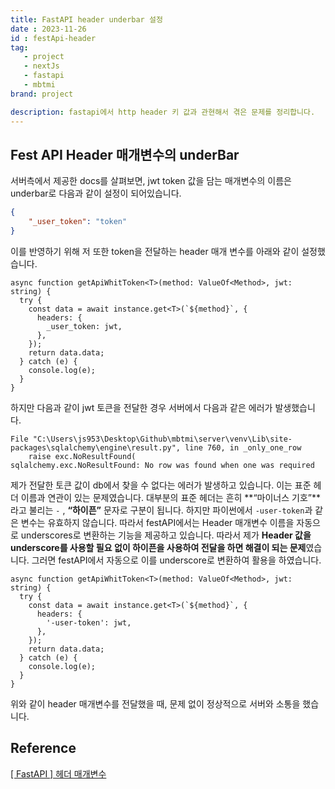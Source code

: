 ```yaml
---
title: FastAPI header underbar 설정
date : 2023-11-26
id : festApi-header
tag: 
   - project
   - nextJs
   - fastapi
   - mbtmi
brand: project

description: fastapi에서 http header 키 값과 관현해서 겪은 문제를 정리합니다.
---
```


## Fest API Header 매개변수의 underBar

서버측에서 제공한 docs를 살펴보면, jwt token 값을 담는 매개변수의 이름은 underbar로 다음과 같이 설정이 되어있습니다. 

```json
{
	"_user_token": "token" 
}
```

이를 반영하기 위해 저 또한 token을 전달하는 header 매개 변수를 아래와 같이 설정했습니다. 

```tsx
async function getApiWhitToken<T>(method: ValueOf<Method>, jwt: string) {
  try {
    const data = await instance.get<T>(`${method}`, {
      headers: {
        _user_token: jwt,
      },
    });
    return data.data;
  } catch (e) {
    console.log(e);
  }
}
```

하지만 다음과 같이 jwt 토큰을 전달한 경우 서버에서 다음과 같은 에러가 발생했습니다. 

```
File "C:\Users\js953\Desktop\Github\mbtmi\server\venv\Lib\site-packages\sqlalchemy\engine\result.py", line 760, in _only_one_row
    raise exc.NoResultFound(
sqlalchemy.exc.NoResultFound: No row was found when one was required
```

제가 전달한 토큰 값이 db에서 찾을 수 없다는 에러가 발생하고 있습니다. 이는 표준 헤더 이름과 연관이 있는 문제였습니다. 대부분의 표준 헤더는 흔히 **“마이너스 기호”**라고 불리는 `-` , **“하이픈”** 문자로 구분이 됩니다. 하지만 파이썬에서 `-user-token`과 같은 변수는 유효하지 않습니다. 따라서 festAPI에서는 Header 매개변수 이름을 자동으로 underscores로 변환하는 기능을 제공하고 있습니다. 따라서 제가 **Header 값을 underscore를 사용할 필요 없이 하이픈을 사용하여 전달을 하면 해결이 되는 문제**였습니다. 그러면 festAPI에서 자동으로 이를 underscore로 변환하여 활용을 하였습니다. 

```tsx
async function getApiWhitToken<T>(method: ValueOf<Method>, jwt: string) {
  try {
    const data = await instance.get<T>(`${method}`, {
      headers: {
        '-user-token': jwt,
      },
    });
    return data.data;
  } catch (e) {
    console.log(e);
  }
}
```

위와 같이 header 매개변수를 전달했을 때, 문제 없이 정상적으로 서버와 소통을 했습니다.  

## Reference

[[ FastAPI ] 헤더 매개변수](https://weekwith.tistory.com/entry/FastAPI-헤더-매개변수)